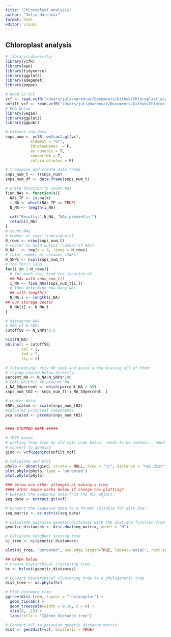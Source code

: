 ```yaml
---
title: "Chloroplast_analysis"
author: "Julia Harenčár"
format: html
editor: visual
---
```


## Chloroplast analysis

```r
# library(rdiversity)
library(vcfR)
library(ape)
library(tidyverse)
library(ggplot2)
library(adegenet)
library(poppr)

# Read in VCF
vcf <- read.vcfR("/Users/juliaharencar/Documents/Github/Chloroplast_analysis/AVH_filtered_chloroplast.vcf.gz", convertNA  = TRUE)
unfilt_vcf <- read.vcfR("/Users/juliaharencar/Documents/Github/Chloroplast_analysis/unfiltered_chloroplast.vcf.gz", convertNA  = TRUE)
# PCA below
library(vegan)
library(ggplot2)
library(ggpubr)

# extract snp data
snps_num <- vcfR::extract.gt(vcf, 
           element = "GT",
           IDtoRowNames  = F,
           as.numeric = T,
           convertNA = T,
           return.alleles = F)

# transpose and create data frame
snps_num_t <- t(snps_num) 
snps_num_df <- data.frame(snps_num_t)

# write function to count NAs
find_NAs <- function(x){
  NAs_TF <- is.na(x)
  i_NA <- which(NAs_TF == TRUE)
  N_NA <- length(i_NA)
  
  cat("Results:",N_NA, "NAs present\n.")
  return(i_NA)
}
# count NAs
# number of rows (individuals)
N_rows <- nrow(snps_num_t)
# vector to hold output (number of NAs)
N_NA   <- rep(x = 0, times = N_rows)
# total number of columns (SNPs)
N_SNPs <- ncol(snps_num_t)
# the for() loop
for(i in 1:N_rows){
  # for each row, find the location of
  ## NAs with snps_num_t()
  i_NA <- find_NAs(snps_num_t[i,]) 
  # then determine how many NAs
  ## with length()
  N_NA_i <- length(i_NA)
## our storage vector
  N_NA[i] <- N_NA_i
}

# histogram NAs
# 50% of N_SNPs
cutoff50 <- N_SNPs*0.5

hist(N_NA)            
abline(v = cutoff50, 
       col = 2, 
       lwd = 2, 
       lty = 2)

# Interesting, only 80 snps and quite a few missing all of them!
# trying copied below directly:
percent_NA <- N_NA/N_SNPs*100
# Call which() on percent_NA
i_NA_50percent <- which(percent_NA > 50) 
snps_num_t02 <- snps_num_t[-i_NA_50percent, ]

# center data:
SNPs_scaled <- scale(snps_num_t02)
#calculat principal components
pca_scaled <- prcomp(snps_num_t02)


#### STOPPED HERE #####

# TREE below
# working tree from my old cati code below, needs to be rooted... need to align outgroup bam to chloroplast, clean, and re-generate VCF (should be pretty quick)
# convert to geneind
gind <- vcfR2genind(unfilt_vcf)

# calculate and plot
phylo <- aboot(gind, strata = NULL, tree = "nj", distance = "nei.dist", root = FALSE)
plot.phylo(phylo, type = 'unrooted')
plot.phylo(phylo)

### below are other attempts at making a tree
#### other maybe works below if change how plotting?
# Extract the sequence data from the VCF object:
seq_data <- extract.gt(vcf)

# Convert the sequence data to a format suitable for dist.dna:
seq_matrix <- as.matrix(seq_data)

# Calculate pairwise genetic distances with the dist.dna function from the ape package:
genetic_distances <- dist.dna(seq_matrix, model = "N")

# Calculate neighbor joining tree
nj_tree <- nj(genetic_distances)

plot(nj_tree, "unrooted", use.edge.length=TRUE, lab4ut="axial", root.edge=FALSE)

## OTHER below
# Create hierarchical clustering tree... 
hc <- hclust(genetic_distances)

# Convert hierarchical clustering tree to a phylogenetic tree
dist_tree <- as.phylo(hc)

# Plot distance tree
ggtree(dist_tree, layout = "rectangular") +
  geom_tiplab() +
  geom_treescale(width = 0.10, x = 0) +
  xlim(0, .15) +
  labs(title = "IQtree distance tree")

# Convert VCF to pairwise genetic distance matrix
dist <- gen2dist(vcf, biallelic = TRUE)


```

